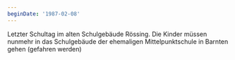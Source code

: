 ```yaml
---
beginDate: '1987-02-08'
---
```


Letzter Schultag im alten Schulgebäude Rössing. Die Kinder müssen nunmehr in das
Schulgebäude der ehemaligen Mittelpunktschule in Barnten gehen (gefahren werden)
